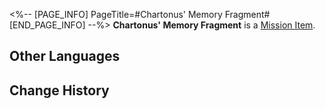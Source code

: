 <%-- [PAGE_INFO]
PageTitle=#Chartonus' Memory Fragment#
[END_PAGE_INFO] --%>
{{Item Infobox
|id          = 140520
|image       = Item Chartonus' Memory Fragment.png{{subst:void|<!--$UPLOAD:<<SpriteOutput/ItemFigures/140520.png>-<Item Chartonus' Memory Fragment.png>-<Item Icons>>-->}}
|type        = Mission Item
|invCategory = Missions
|rarity      = 3
|effect      = 
|description = This memory of Castrum Kremnos originates from the Grand Craftsman Chartonus, seemingly carrying with it the profound and weighty history of the Mountain Dwellers.
}}
'''Chartonus' Memory Fragment''' is a [[Mission Item]].

==Other Languages==
{{Other Languages
|en   = Chartonus' Memory Fragment
|zhs  = 哈托努斯的记忆碎片
|zht  = 哈托努斯的記憶碎片
|ja   = ハートヌスの記憶の欠片
|ko   = 칼토너스의 기억 조각
|es   = Fragmento de recuerdo de Jatonus
|fr   = Fragment mémoriel de Chartonus
|ru   = Фрагмент воспоминаний Хартонуса
|th   = ชิ้นส่วนความทรงจำของ Chartonus
|vi   = Mảnh Ký Ức Của Chartonus
|de   = Chartonus’ Erinnerungsfragment
|id   = Potongan Memori Chartonus
|pt   = Fragmento de Memória de Chartonus
}}

==Change History==
{{Change History|3.0}}